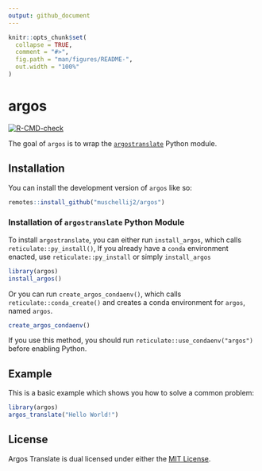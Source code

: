 ```yaml
---
output: github_document
---
```


<!-- README.md is generated from README.Rmd. Please edit that file -->

```r
knitr::opts_chunk$set(
  collapse = TRUE,
  comment = "#>",
  fig.path = "man/figures/README-",
  out.width = "100%"
)
```

# argos

<!-- badges: start -->
[![R-CMD-check](https://github.com/muschellij2/argos/actions/workflows/R-CMD-check.yaml/badge.svg)](https://github.com/muschellij2/argos/actions/workflows/R-CMD-check.yaml)
<!-- badges: end -->

The goal of `argos` is to wrap the [`argostranslate`](https://github.com/argosopentech/argos-translate) Python module.

## Installation

You can install the development version of `argos` like so:

``` r
remotes::install_github("muschellij2/argos")
```

### Installation of `argostranslate` Python Module

To install `argostranslate`, you can either run `install_argos`, which calls `reticulate::py_install()`,  If you already have a `conda` environment enacted, use `reticulate::py_install` or simply `install_argos`

``` r
library(argos)
install_argos()
```

Or you can run `create_argos_condaenv()`, which calls `reticulate::conda_create()` and creates a conda environment for `argos`, named
`argos`.

``` r
create_argos_condaenv()
```

If you use this method, you should run `reticulate::use_condaenv("argos")` before enabling Python.


## Example

This is a basic example which shows you how to solve a common problem:

```r
library(argos)
argos_translate("Hello World!")
```


## License
Argos Translate is dual licensed under either the [MIT License](https://github.com/muschellij2/argos/blob/master/LICENSE).

